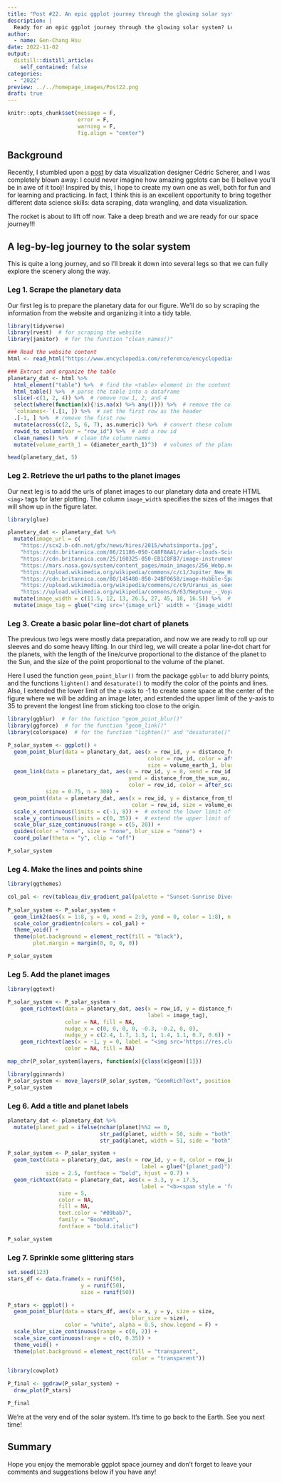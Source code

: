 ```yaml
---
title: "Post #22. An epic ggplot journey through the glowing solar system"
description: |
  Ready for an epic ggplot journey through the glowing solar system? Let's go!   
author:
  - name: Gen-Chang Hsu
date: 2022-11-02
output:
  distill::distill_article:
    self_contained: false
categories:
  - "2022"
preview: ../../homepage_images/Post22.png
draft: true
---
```


<!-- Webpage style -->

<style>
d-article a {
    color: #2780e3 !important;
      border-bottom: none !important;
}

d-article a:hover {
  color: #2780e3 !important;
    border-bottom: 2px solid !important;
}

d-byline {
  margin-left: -10% !important;
}

d-title {
  margin-left: -10%;
}

d-title h1{
  font-size: 45px;
  width: 130%;
}

d-article {
  margin-left: -10%;
}

p {
  width: 120%;
}

d-article h2 {
  width: 120%;
}

d-article h3 {
  width: 120%;
  font-size: 28px;
}

div.article-footer{
  width: 120%;
}

d-article div.sourceCode { 
  width: 120% !important;
}

d-article pre { 
  width: 120% !important;
}

div.l-body {
  width: 120% !important;
}

d-article table thead tr {
  height: 60px !important;
  width: 210px !important;
}

d-article table thead th {
  height: 60px !important;
  font-size: 22px !important;
  width: 210px !important;
}

d-article table tbody tr td {
  font-size: 21px !important;
  height: 60px !important;
  text-align: center !important;
  width: 210px !important;
}

div.l-body img {
    margin-right: 20% !important;
}

</style>


```r
knitr::opts_chunk$set(message = F, 
                      error = F, 
                      warning = F,
                      fig.align = "center")

```

<!-- Start of the article -->

## Background

Recently, I stumbled upon a [post](https://www.behance.net/gallery/100683383/Travelling-to-Outer-Space) by data visualization designer Cédric Scherer, and I was completely blown away: I could never imagine how amazing ggplots can be (I believe you'll be in awe of it too)! Inspired by this, I hope to create my own one as well, both for fun and for learning and practicing. In fact, I think this is an excellent opportunity to bring together different data science skills: data scraping, data wrangling, and data visualization.

The rocket is about to lift off now. Take a deep breath and we are ready for our space journey!!!

## A leg-by-leg journey to the solar system

This is quite a long journey, and so I'll break it down into several legs so that we can fully explore the scenery along the way.

### Leg 1. Scrape the planetary data

Our first leg is to prepare the planetary data for our figure. We'll do so by scraping the information from the website and organizing it into a tidy table.

```r
library(tidyverse)
library(rvest)  # for scraping the website
library(janitor)  # for the function "clean_names()"

### Read the website content 
html <- read_html("https://www.encyclopedia.com/reference/encyclopedias-almanacs-transcripts-and-maps/major-planets-solar-system-table")

### Extract and organize the table
planetary_dat <- html %>% 
  html_element("table") %>%  # find the <table> element in the content
  html_table() %>%  # parse the table into a dataframe
  slice(-c(1, 2, 4)) %>%  # remove row 1, 2, and 4
  select(where(function(x){!is.na(x) %>% any()})) %>%  # remove the columns with NAs
  `colnames<-`(.[1, ]) %>%  # set the first row as the header
  .[-1, ] %>%  # remove the first row
  mutate(across(c(2, 5, 6, 7), as.numeric)) %>%  # convert these columns to numeric
  rowid_to_column(var = "row_id") %>%  # add a row id
  clean_names() %>%  # clean the column names
  mutate(volume_earth_1 = (diameter_earth_1)^3)  # volumes of the planets relative to Earth

head(planetary_dat, 5)

```

### Leg 2. Retrieve the url paths to the planet images

Our next leg is to add the urls of planet images to our planetary data and create HTML `<img>` tags for later plotting. The column `image_width` specifies the sizes of the images that will show up in the figure later.

```r
library(glue)

planetary_dat <- planetary_dat %>%
  mutate(image_url = c(
    "https://scx2.b-cdn.net/gfx/news/hires/2015/whatsimporta.jpg",
    "https://cdn.britannica.com/86/21186-050-C48F8AA1/radar-clouds-Scientists-surface-Venus-computer-image.jpg",
    "https://cdn.britannica.com/25/160325-050-EB1C8FB7/image-instruments-Earth-satellite-NASA-Suomi-National-2012.jpg",
    "https://mars.nasa.gov/system/content_pages/main_images/256_Webp.net-resizeimage_%284%29.jpg",
    "https://upload.wikimedia.org/wikipedia/commons/c/c1/Jupiter_New_Horizons.jpg",
    "https://cdn.britannica.com/80/145480-050-24BF0658/image-Hubble-Space-Telescope-Saturn-moons-shadow.jpg",
    "https://upload.wikimedia.org/wikipedia/commons/c/c9/Uranus_as_seen_by_NASA%27s_Voyager_2_%28remastered%29_-_JPEG_converted.jpg",
    "https://upload.wikimedia.org/wikipedia/commons/6/63/Neptune_-_Voyager_2_%2829347980845%29_flatten_crop.jpg")) %>%  # the urls of planet images
  mutate(image_width = c(11.5, 12, 13, 26.5, 27, 45, 18, 16.5)) %>%  # image sizes
  mutate(image_tag = glue("<img src='{image_url}' width = '{image_width}'/>"))  # HTML <img> tags

```

### Leg 3. Create a basic polar line-dot chart of planets

The previous two legs were mostly data preparation, and now we are ready to roll up our sleeves and do some heavy lifting. In our third leg, we will create a polar line-dot chart for the planets, with the length of the line/curve proportional to the distance of the planet to the Sun, and the size of the point proportional to the volume of the planet.

Here I used the function `geom_point_blur()` from the package `ggblur` to add blurry points, and the functions `lighten()` and `desaturate()` to modify the color of the points and lines. Also, I extended the lower limit of the x-axis to -1 to create some space at the center of the figure where we will be adding an image later, and extended the upper limit of the y-axis to 35 to prevent the longest line from sticking too close to the origin.  

```r
library(ggblur)  # for the function "geom_point_blur()"
library(ggforce)  # for the function "geom_link()"
library(colorspace)  # for the function "lighten()" and "desaturate()"

P_solar_system <- ggplot() + 
  geom_point_blur(data = planetary_dat, aes(x = row_id, y = distance_from_the_sun_au,
                                            color = row_id, color = after_scale(lighten(color, 0.5, space = "HLS")),
                                            size = volume_earth_1, blur_size = volume_earth_1)) +
  geom_link(data = planetary_dat, aes(x = row_id, y = 0, xend = row_id, 
                                      yend = distance_from_the_sun_au,
                                      color = row_id, color = after_scale(desaturate(color, 0.3))), 
            size = 0.75, n = 300) +
  geom_point(data = planetary_dat, aes(x = row_id, y = distance_from_the_sun_au, 
                                       color = row_id, size = volume_earth_1)) + 
  scale_x_continuous(limits = c(-1, 8)) +  # extend the lower limit of the x-axis
  scale_y_continuous(limits = c(0, 35)) +  # extend the upper limit of the y-axis
  scale_blur_size_continuous(range = c(5, 20)) + 
  guides(color = "none", size = "none", blur_size = "none") + 
  coord_polar(theta = "y", clip = "off")

P_solar_system

```

### Leg 4. Make the lines and points shine

```r
library(ggthemes)

col_pal <- rev(tableau_div_gradient_pal(palette = "Sunset-Sunrise Diverging")(seq(0, 1, length = 8)))  # create a customized color palette
           
P_solar_system <- P_solar_system + 
  geom_link2(aes(x = 1:8, y = 0, xend = 2:9, yend = 0, color = 1:8), n = 100) +
  scale_color_gradientn(colors = col_pal) + 
  theme_void() + 
  theme(plot.background = element_rect(fill = "black"),
        plot.margin = margin(0, 0, 0, 0))

P_solar_system

```

### Leg 5. Add the planet images

```r
library(ggtext)

P_solar_system <- P_solar_system + 
    geom_richtext(data = planetary_dat, aes(x = row_id, y = distance_from_the_sun_au,
                                            label = image_tag),
                  color = NA, fill = NA,
                  nudge_x = c(0, 0, 0, 0, -0.3, -0.2, 0, 0),
                  nudge_y = c(2.4, 1.7, 1.3, 1, 1.4, 1.1, 0.7, 0.6)) +
    geom_richtext(aes(x = -1, y = 0, label = "<img src='https://res.cloudinary.com/dtpgi0zck/image/upload/s--fMAvJ-9u--/c_fit,h_580,w_860/v1/EducationHub/photos/sun-blasts-a-m66-flare.jpg' width='60'/>"), 
                  color = NA, fill = NA)

map_chr(P_solar_system$layers, function(x){class(x$geom)[1]})

library(gginnards)
P_solar_system <- move_layers(P_solar_system, "GeomRichText", position = "bottom")
P_solar_system

```

### Leg 6. Add a title and planet labels  

```r
planetary_dat <- planetary_dat %>% 
  mutate(planet_pad = ifelse(nchar(planet)%%2 == 0, 
                             str_pad(planet, width = 50, side = "both"),
                             str_pad(planet, width = 51, side = "both")))

P_solar_system <- P_solar_system + 
  geom_text(data = planetary_dat, aes(x = row_id, y = 0, color = row_id,
                                          label = glue("{planet_pad}")),
            size = 2.5, fontface = "bold", hjust = 0.7) + 
  geom_richtext(data = planetary_dat, aes(x = 3.3, y = 17.5,
                                          label = "<b><span style = 'font-size:25pt'>A</span>n<span> </span><span style = 'font-size:25pt'>E</span>pic<span> </span><span style = 'font-size:25pt'>J</span>ourney<span> </span>to<span> </span>the<span> </span><span style = 'font-size:25pt'>S</span>olar<span> </span><span style = 'font-size:25pt'>S</span>ystem</b><br>"),
                size = 5, 
                color = NA,
                fill = NA,
                text.color = "#09bab7",
                family = "Bookman",
                fontface = "bold.italic")

P_solar_system

```

### Leg 7. Sprinkle some glittering stars

```r
set.seed(123)
stars_df <- data.frame(x = runif(50),
                       y = runif(50),
                       size = runif(50))

P_stars <- ggplot() + 
  geom_point_blur(data = stars_df, aes(x = x, y = y, size = size,
                                       blur_size = size), 
                  color = "white", alpha = 0.5, show.legend = F) + 
  scale_blur_size_continuous(range = c(0, 2)) +
  scale_size_continuous(range = c(0, 0.35)) + 
  theme_void() + 
  theme(plot.background = element_rect(fill = "transparent", 
                                       color = "transparent"))

library(cowplot)

P_final <- ggdraw(P_solar_system) + 
  draw_plot(P_stars)

P_final

```

We're at the very end of the solar system. It's time to go back to the Earth. See you next time!

## Summary

Hope you enjoy the memorable ggplot space journey and don't forget to leave your comments and suggestions below if you have any!



